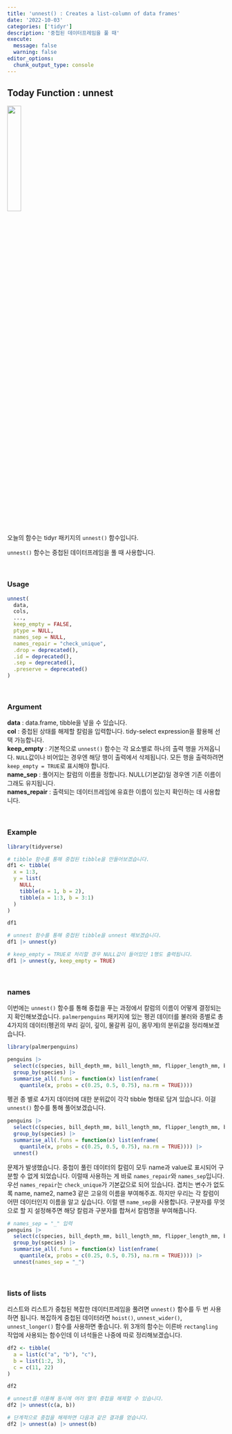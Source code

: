 ```yaml
---
title: 'unnest() : Creates a list-column of data frames'
date: '2022-10-03'
categories: ['tidyr']
description: '중첩된 데이터프레임을 풀 때'
execute: 
  message: false
  warning: false
editor_options: 
  chunk_output_type: console
---
```


## Today Function : unnest

![](logo.png){width="25%"}

오늘의 함수는 tidyr 패키지의 `unnest()` 함수입니다. <br/>

`unnest()` 함수는 중첩된 데이터프레임을 풀 때 사용합니다.

<br/>

### Usage

```r
unnest(
  data,
  cols,
  ...,
  keep_empty = FALSE,
  ptype = NULL,
  names_sep = NULL,
  names_repair = "check_unique",
  .drop = deprecated(),
  .id = deprecated(),
  .sep = deprecated(),
  .preserve = deprecated()
)
```

<br/>

### Argument

**data** : data.frame, tibble을 넣을 수 있습니다. <br/> 
**col** : 중첩된 상태를 해제할 칼럼을 입력합니다. tidy-select expression을 활용해 선택 가능합니다. <br/> 
**keep_empty** : 기본적으로 `unnest()` 함수는 각 요소별로 하나의 출력 행을 가져옵니다. `NULL`값이나 비어있는 경우엔 해당 행이 출력에서 삭제됩니다. 모든 행을 출력하려면 `keep_empty = TRUE`로 표시해야 합니다. <br/>
**name_sep** : 풀어지는 칼럼의 이름을 정합니다. NULL(기본값)일 경우엔 기존 이름이 그래도 유지됩니다. <br/> 
**names_repair** : 출력되는 데이터프레임에 유효한 이름이 있는지 확인하는 데 사용합니다.

<br/>

### Example

```r
library(tidyverse)

# tibble 함수를 통해 중첩된 tibble을 만들어보겠습니다.
df1 <- tibble(
  x = 1:3,
  y = list(
    NULL,
    tibble(a = 1, b = 2),
    tibble(a = 1:3, b = 3:1)
  )
)

df1

# unnest 함수를 통해 중첩된 tibble을 unnest 해보겠습니다.
df1 |> unnest(y)

# keep_empty = TRUE로 처리할 경우 NULL값이 들어있던 1행도 출력됩니다.
df1 |> unnest(y, keep_empty = TRUE)

```

<br/>

### names

이번에는 `unnest()` 함수를 통해 중첩을 푸는 과정에서 칼럼의 이름이 어떻게 결정되는지 확인해보겠습니다. `palmerpenguins` 패키지에 있는 펭귄 데이터를 불러와 종별로 총 4가지의 데이터(펭귄의 부리 길이, 깊이, 물갈퀴 길이, 몸무게)의 분위값을 정리해보겠습니다.

```r
library(palmerpenguins)

penguins |> 
  select(c(species, bill_depth_mm, bill_length_mm, flipper_length_mm, body_mass_g)) |>
  group_by(species) |>
  summarise_all(.funs = function(x) list(enframe(
    quantile(x, probs = c(0.25, 0.5, 0.75), na.rm = TRUE))))
```

펭귄 종 별로 4가지 데이터에 대한 분위값이 각각 tibble 형태로 담겨 있습니다. 이걸 `unnest()` 함수를 통해 풀어보겠습니다.

```r
penguins |> 
  select(c(species, bill_depth_mm, bill_length_mm, flipper_length_mm, body_mass_g)) |>
  group_by(species) |>
  summarise_all(.funs = function(x) list(enframe(
    quantile(x, probs = c(0.25, 0.5, 0.75), na.rm = TRUE)))) |>
  unnest()
```

문제가 발생했습니다. 중첩이 풀린 데이터의 칼럼이 모두 name과 value로 표시되어 구분할 수 없게 되었습니다. 이럴때 사용하는 게 바로 `names_repair`와 `names_sep`입니다. 우선 `names_repair`는 `check_unique`가 기본값으로 되어 있습니다. 겹치는 변수가 없도록 name, name2, name3 같은 고유의 이름을 부여해주죠. 하지만 우리는 각 칼럼이 어떤 데이터인지 이름을 알고 싶습니다. 이럴 땐 `name_sep`을 사용합니다. 구분자를 무엇으로 할 지 설정해주면 해당 칼럼과 구분자를 합쳐서 칼럼명을 부여해줍니다.

```r
# names_sep = "_" 입력
penguins |> 
  select(c(species, bill_depth_mm, bill_length_mm, flipper_length_mm, body_mass_g)) |>
  group_by(species) |>
  summarise_all(.funs = function(x) list(enframe(
    quantile(x, probs = c(0.25, 0.5, 0.75), na.rm = TRUE)))) |>
  unnest(names_sep = "_")
```


<br/>

### lists of lists

리스트와 리스트가 중첩된 복잡한 데이터프레임을 풀려면 `unnest()` 함수를 두 번 사용하면 됩니다. 복잡하게 중첩된 데이터라면 `hoist()`, `unnest_wider()`, `unnest_longer()` 함수를 사용하면 좋습니다. 위 3개의 함수는 이른바 `rectangling` 작업에 사용되는 함수인데 이 녀석들은 나중에 따로 정리해보겠습니다.

```r
df2 <- tibble(
  a = list(c("a", "b"), "c"),
  b = list(1:2, 3),
  c = c(11, 22)
)

df2

# unnest를 이용해 동시에 여러 열의 중첩을 해제할 수 있습니다.
df2 |> unnest(c(a, b))

# 단계적으로 중첩을 해제하면 다음과 같은 결과를 얻습니다.
df2 |> unnest(a) |> unnest(b)
```
